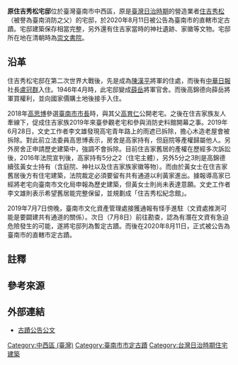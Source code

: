 {{tw monument
|name=原住吉秀松宅邸
|formername=
|image=原住吉秀松宅邸大門.jpg
|imagename=宅邸大門
|othername=
|formalname=
| date = 2020年8月11日
|level=直轄市定古蹟
|class=宅邸
|time=
|location={{TWN}}臺南市中西區青年路173號{{NoteTag|[[東菜市_(台南市)|東市場]]附近，青年路與興華街交會處旁。}}
|open=不開放
|cost=
| pushpin_map = Taiwan Tainan
| coordinates = {{Coord|22.99193|120.21006|display=inline,title}}
| reg_url =https://nchdb.boch.gov.tw/assets/overview/monument/20201026000001
}}
'''原住吉秀松宅邸'''位於臺灣臺南市中西區，原是[[臺灣日治時期|臺灣日治時期]]的營造業者[[住吉秀松|住吉秀松]]（被譽為臺南消防之父）的宅邸，於2020年8月11日被公告為臺南市的直轄市定古蹟{{r|文}}。宅邸建築保存相當完整，另外還有住吉家當時的神社遺跡、家徽等文物{{r|洪}}。宅邸所在地在清朝時為[[崇文書院_(臺灣)|崇文書院]]{{r|李|page=29}}。

== 沿革 ==
住吉秀松宅邸在第二次世界大戰後，先是成為[[陳漢平|陳漢平]]將軍的住處，而後有[[中華日報|中華日報]]社長[[盧冠群|盧冠群]]入住{{r|李|page=63}}。1946年4月時，此宅邸變成[[薛岳|薛岳]]將軍官舍{{r|李|page=49}}。而後高錦德{{NoteTag|[[高思博|高思博]]祖父{{r|王}}。}}向薛岳將軍買權利，並向國家價購土地後接手入住{{r|王}}。

2018年[[高思博|高思博]]參選[[臺南市市長|臺南市市長]]時，與其父[[高育仁|高育仁]]公開老宅{{r|林}}。之後在住吉家族友人牽線下，促成住吉家族2019年來臺參觀老宅和參與消防史料館開幕之事{{r|林}}。2019年6月28日，文史工作者李文雄發現高宅青年路上的雨遮已拆除，擔心木造老屋會被拆除{{r|林}}。對此前立法委員高思博表示，房舍是高家持有，但庭院等產權歸屬他人{{r|林}}。另外房舍正申請歷史建築中，強調不會拆除{{r|林}}。目前住吉家舊居的產權在歷經多次訴訟後，2016年法院宣判後，高家持有5分之2（住宅主體），另外5分之3則是高錦德續弦黃女士持有（含庭院、神社以及住吉家族家徽等物）{{r|洪}}。而由於黃女士在住吉家舊居後方有住宅建築，法院裁定必須要留有共有通道以利黃家進出{{r|張}}。據報導高家已經將老宅向臺南市文化局申報為歷史建築，但黃女士則尚未表達意願{{r|洪}}。文史工作者李文雄則表示希望舊居能完整保留，並規劃成「住吉秀松紀念館」{{r|洪}}。

2019年7月7日傍晚，臺南市文化資產管理處接獲通報有怪手進駐（文資處推測可能是要闢建共有通道的關係）{{r|張}}{{r|劉}}。次日（7月8日）前往勘查，認為有潛在文資有急迫危險發生的可能，遂將宅邸列為暫定古蹟{{r|張}}{{r|劉}}。而後在2020年8月11日，正式被公告為臺南市的直轄市定古蹟{{r|文}}。

== 註釋 ==
{{NoteFoot}}

== 參考來源 ==
{{reflist|2|refs=
<ref name="文">{{cite web |url=https://nchdb.boch.gov.tw/assets/overview/monument/20201026000001 |title=原住吉秀松宅邸 |work=國家文化資產網 |publisher=文化部文化資產局 |accessdate=2020-11-15 |archive-date=2020-10-29 |archive-url=https://web.archive.org/web/20201029062950/https://nchdb.boch.gov.tw/assets/overview/monument/20201026000001 |dead-url=no }}</ref>
<ref name="王">{{cite news |url=https://news.ltn.com.tw/news/life/breakingnews/2758795 |author=王俊忠 |title=〈日籍消防先驅近百年老宅猶存 住吉秀松子孫返「台南老家」內心感動〉 |publisher=《自由時報》 |date=2019-04-14 |accessdate=2019-07-06 |archive-date=2020-11-20 |archive-url=https://web.archive.org/web/20201120212117/https://news.ltn.com.tw/news/life/breakingnews/2758795 |dead-url=no }}</ref>
<ref name="林">{{cite news |url=https://tw.news.yahoo.com/%E4%BD%8F%E5%90%89%E7%A7%80%E6%9D%BE%E8%80%81%E5%AE%85%E6%8B%86%E9%9B%A8%E9%81%AE-%E6%96%87%E5%8F%B2%E7%95%8C%E6%86%82%E6%AF%80%E6%90%8D-135500452.html |author=林雪娟 |title=〈住吉秀松老宅拆雨遮 文史界憂毀損〉 |publisher=《中華日報》 |date=2019-06-29 |accessdate=2019-07-06 |archive-date=2020-11-16 |archive-url=https://web.archive.org/web/20201116024634/https://tw.news.yahoo.com/%E4%BD%8F%E5%90%89%E7%A7%80%E6%9D%BE%E8%80%81%E5%AE%85%E6%8B%86%E9%9B%A8%E9%81%AE-%E6%96%87%E5%8F%B2%E7%95%8C%E6%86%82%E6%AF%80%E6%90%8D-135500452.html |dead-url=no }}</ref>
<ref name="洪">{{cite news |url=https://news.ltn.com.tw/news/life/breakingnews/2843507 |author=洪瑞琴 |title=〈催生住吉秀松紀念館 文化界籲保留「台南消防之父」老宅〉 |publisher=《自由時報》 |date=2019-07-05 |accessdate=2019-07-06 |archive-date=2020-11-16 |archive-url=https://web.archive.org/web/20201116184454/https://news.ltn.com.tw/news/life/breakingnews/2843507 |dead-url=no }}</ref>
<ref name="張">{{cite news |url=https://www.cna.com.tw/news/firstnews/201907080116.aspx |author=張榮祥 |title=〈日治台南住吉秀松宅邸機具進出 暫列古蹟搶救〉 |publisher=《中央通訊社》 |date=2019-07-08 |accessdate=2019-07-09 |archive-date=2020-11-16 |archive-url=https://web.archive.org/web/20201116112904/https://www.cna.com.tw/news/firstnews/201907080116.aspx |dead-url=no }}</ref>
<ref name="劉">{{cite news |url=https://news.ltn.com.tw/news/Tainan/paper/1301767 |author=劉婉君 |title=〈搶救消防之父住吉秀松宅 列暫定古蹟〉 |publisher=《自由時報》 |date=2019-07-09 |accessdate=2019-07-09 |archive-date=2020-11-16 |archive-url=https://web.archive.org/web/20201116125024/https://news.ltn.com.tw/news/Tainan/paper/1301767 |dead-url=no }}</ref>
<ref name="李">{{cite book |url=http://www.lilyfruit.com.tw/images/stone.pdf |author=李文雄 |title=《磐石勇者 住吉秀松及其家族的故事》 |publisher=莉莉水果文化館 |date=2020-05-08 |access-date=2021-01-09 |archive-date=2021-01-11 |archive-url=https://web.archive.org/web/20210111020046/http://www.lilyfruit.com.tw/images/stone.pdf |dead-url=no }}</ref>
>}}

== 外部連結 ==
*[https://w3fs.tainan.gov.tw/Download.ashx?u=LzAwMS9VcGxvYWQvMTg2L3JlbGZpbGUvMTg3OTcvNzcwMjkzMC9hODIwNDUxMi03NTYyLTQyZWUtYWUzOC01NWMxNTdiYjRhYzcucGRm&n=5YWs5ZGKLnBkZg%3d%3d 古蹟公告公文] {{Wayback|url=https://w3fs.tainan.gov.tw/Download.ashx?u=LzAwMS9VcGxvYWQvMTg2L3JlbGZpbGUvMTg3OTcvNzcwMjkzMC9hODIwNDUxMi03NTYyLTQyZWUtYWUzOC01NWMxNTdiYjRhYzcucGRm&n=5YWs5ZGKLnBkZg%3d%3d |date=20210227015817 }}

{{臺南市文化資產}}

[[Category:中西區_(臺灣)|Category:中西區 (臺灣)]]
[[Category:臺南市市定古蹟|Category:臺南市市定古蹟]]
[[Category:台灣日治時期住宅建築|Category:台灣日治時期住宅建築]]